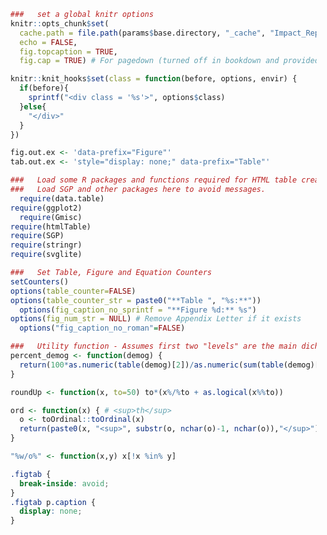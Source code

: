 
```r
  ###   set a global knitr options
  knitr::opts_chunk$set(
    cache.path = file.path(params$base.directory, "_cache", "Impact_Report"),
    echo = FALSE,
    fig.topcaption = TRUE,
    fig.cap = TRUE) # For pagedown (turned off in bookdown and provided manually)

  knitr::knit_hooks$set(class = function(before, options, envir) {
    if(before){
      sprintf("<div class = '%s'>", options$class)
    }else{
      "</div>"
    }
  })

  fig.out.ex <- 'data-prefix="Figure"'
  tab.out.ex <- 'style="display: none;" data-prefix="Table"'

  ###   Load some R packages and functions required for HTML table creation silently.
  ###   Load SGP and other packages here to avoid messages.
	require(data.table)
  require(ggplot2)
	require(Gmisc)
  require(htmlTable)
  require(SGP)
  require(stringr)
  require(svglite)

  ###   Set Table, Figure and Equation Counters
  setCounters()
  options(table_counter=FALSE)
  options(table_counter_str = paste0("**Table ", "%s:**"))
	options(fig_caption_no_sprintf = "**Figure %d:** %s")
  options(fig_num_str = NULL) # Remove Appendix Letter if it exists
	options("fig_caption_no_roman"=FALSE)

  ###   Utility function - Assumes first two "levels" are the main dichotomy
  percent_demog <- function(demog) {
  	return(100*as.numeric(table(demog)[2])/as.numeric(sum(table(demog)[1:2])))
  }

  roundUp <- function(x, to=50) to*(x%/%to + as.logical(x%%to))

  ord <- function(x) { # <sup>th</sup>
    o <- toOrdinal::toOrdinal(x)
    return(paste0(x, "<sup>", substr(o, nchar(o)-1, nchar(o)),"</sup>"))
  }

  "%w/o%" <- function(x,y) x[!x %in% y]
```

```css
  .figtab {
    break-inside: avoid;
  }
  .figtab p.caption {
    display: none;
  }
```
